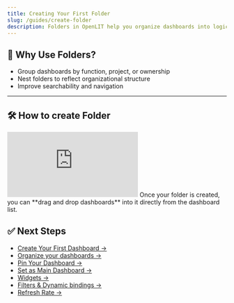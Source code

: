 ```yaml
---
title: Creating Your First Folder
slug: /guides/create-folder
description: Folders in OpenLIT help you organize dashboards into logical collections—like by team, feature, environment, or product.
---
```


## 📂 Why Use Folders?

- Group dashboards by function, project, or ownership  
- Nest folders to reflect organizational structure  
- Improve searchability and navigation  

---

## 🛠️ How to create Folder
<iframe className="w-full aspect-video" src="https://www.youtube.com/embed/bWg1FTj5-Hw" title="Creating Your First Folder in OpenLIT - Group Your Dashboards Effectively" frameborder="0" allow="accelerometer; autoplay; clipboard-write; encrypted-media; gyroscope; picture-in-picture; web-share" referrerpolicy="strict-origin-when-cross-origin" allowfullscreen></iframe>

<Tip>
Once your folder is created, you can **drag and drop dashboards** into it directly from the dashboard list.
</Tip>

## ✅ Next Steps

- [Create Your First Dashboard →](/latest/features/dashboards/create-your-first-dashboard)  
- [Organize your dashboards →](/latest/features/dashboards/organize-your-dashboards)  
- [Pin Your Dashboard →](/latest/features/dashboards/pin-your-dashboard)  
- [Set as Main Dashboard →](/latest/features/dashboards/set-as-main-dashboard)  
- [Widgets →](/latest/features/dashboards/widgets/introduction)  
- [Filters & Dynamic bindings →](/latest/features/dashboards/use-filters-and-dynamic-bindings)
- [Refresh Rate →](/latest/features/dashboards/auto-refresh-and-time-interval)
